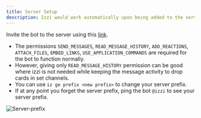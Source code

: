 ```yaml
---
title: Server Setup
description: Izzi would work automatically upon being added to the server as long as the default permissions are given.
---
```

Invite the bot to the server using this [link](https://discord.com/api/oauth2/authorize?client_id=784851074472345633&permissions=277028654144&scope=bot).
- The permissions `SEND_MESSAGES`, `READ_MESSAGE_HISTORY`, `ADD_REACTIONS`, `ATTACH_FILES`, `EMBED_LINKS`, `USE_APPLICATION_COMMANDS` 
are required for the bot to function normally.
- However, giving only `READ_MESSAGE_HISTORY` permission can be good where izzi is not needed while keeping the message activity to drop cards in set channels.
- You can use `iz ge prefix <new prefix>` to change your server prefix. 
- If at any point you forget the server prefix, ping the bot `@izzi` to see your server prefix.
<img src="images/prefix.jpg" alt="Server-prefix" />
<CardGroup cols="3">
<Card href="general/card-drops" title="Card Drops" icon="thumbtack" horizontal />
</CardGroup>